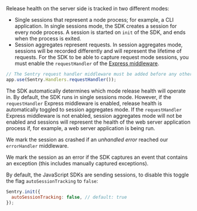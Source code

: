 Release health on the server side is tracked in two different modes:

- Single sessions that represent a node process; for example, a CLI application. In single sessions mode, the SDK creates a session for every node process. A session is started on `init` of the SDK, and ends when the process is exited.
- Session aggregates represent requests. In session aggregates mode, sessions will be recorded differently and will represent the lifetime of requests. For the SDK to be able to capture request mode sessions, you must enable the `requestHandler` of the [Express middleware](/platforms/javascript/guides/express).

```javascript
// The Sentry request handler middleware must be added before any other handlers
app.use(Sentry.Handlers.requestHandler());
```

The SDK automatically determines which mode release health will operate in. By default, the SDK runs in single sessions mode. However, if the `requestHandler` Express middleware is enabled, release health is automatically toggled to session aggregates mode. If the `requestHandler` Express middleware is not enabled, session aggregates mode will not be enabled and sessions will represent the health of the web server application process if, for example, a web server application is being run.

We mark the session as crashed if an _unhandled error_ reached our `errorHandler` middleware.

We mark the session as an error if the SDK captures an event that contains an exception (this includes manually captured exceptions).

By default, the JavaScript SDKs are sending sessions, to disable this toggle the flag `autoSessionTracking` to `false`:

```javascript
Sentry.init({
  autoSessionTracking: false, // default: true
});
```
